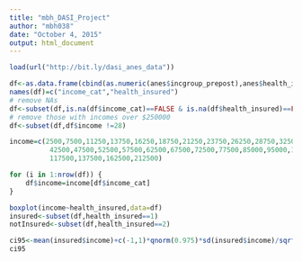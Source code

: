 ```yaml
---
title: "mbh_DASI_Project"
author: "mbh038"
date: "October 4, 2015"
output: html_document
---
```


```r
load(url("http://bit.ly/dasi_anes_data"))
```

```r
df<-as.data.frame(cbind(as.numeric(anes$incgroup_prepost),anes$health_insured))
names(df)=c("income_cat","health_insured")
# remove NAs
df<-subset(df,is.na(df$income_cat)==FALSE & is.na(df$health_insured)==FALSE)
# remove those with incomes over $250000
df<-subset(df,df$income !=28)
```
```r
income=c(2500,7500,11250,13750,16250,18750,21250,23750,26250,28750,32500,37500,
          42500,47500,52500,57500,62500,67500,72500,77500,85000,95000,105000,
          117500,137500,162500,212500)

for (i in 1:nrow(df)) {
    df$income=income[df$income_cat]
}
```
```r
boxplot(income~health_insured,data=df)
insured<-subset(df,health_insured==1)
notInsured<-subset(df,health_insured==2)

ci95<-mean(insured$income)+c(-1,1)*qnorm(0.975)*sd(insured$income)/sqrt(nrow(insured))
ci95
```
